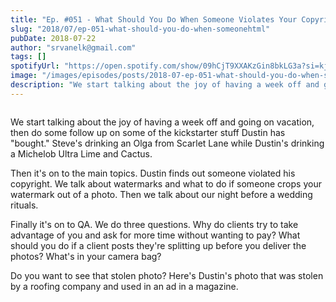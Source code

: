 ```yaml
---
title: "Ep. #051 - What Should You Do When Someone Violates Your Copyright?"
slug: "2018/07/ep-051-what-should-you-do-when-someonehtml"
pubDate: 2018-07-22
author: "srvanelk@gmail.com"
tags: []
spotifyUrl: "https://open.spotify.com/show/09hCjT9XXAKzGin8bkLG3a?si=kjRZvQ1JTb6Ov3HVzSSlWA"
image: "/images/episodes/posts/2018-07-ep-051-what-should-you-do-when-someonehtml/image-asset.webp"
description: "We start talking about the joy of having a week off and going on vacation, then do some follow up on some of the kickstarter stuff Dustin has 'bought.' Steve's drinking an Olga from Scarlet Lane while Dustin's drinking a Michelob Ultra Lime and Cactus."
---
```


<figure>
  <img src="/images/episodes/posts/2018-07-ep-051-what-should-you-do-when-someonehtml/image-asset.webp" alt="" />
</figure>

We start talking about the joy of having a week off and going on vacation, then do some follow up on some of the kickstarter stuff Dustin has "bought." Steve's drinking an Olga from Scarlet Lane while Dustin's drinking a Michelob Ultra Lime and Cactus.

Then it's on to the main topics. Dustin finds out someone violated his copyright. We talk about watermarks and what to do if someone crops your watermark out of a photo. Then we talk about our night before a wedding rituals.

Finally it's on to QA. We do three questions. Why do clients try to take advantage of you and ask for more time without wanting to pay? What should you do if a client posts they're splitting up before you deliver the photos? What's in your camera bag?

Do you want to see that stolen photo? Here's Dustin's photo that was stolen by a roofing company and used in an ad in a magazine.

<figure>
  <img src="/images/episodes/posts/2018-07-ep-051-what-should-you-do-when-someonehtml/image-asset-2.webp" alt="" />
</figure>
